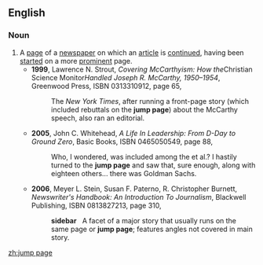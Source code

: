 ==English==
===Noun===
{{en-noun|sg=[[jump]] [[page]]}}
#A [[page]] of a [[newspaper]] on which an [[article]] is [[continue]]d, having been [[start]]ed on a more [[prominent]] page.
#*'''1999''', Lawrence N. Strout, ''Covering McCarthyism: How the ''Christian Science Monitor'' Handled Joseph R. McCarthy, 1950–1954'', Greenwood Press, ISBN 0313310912, page 65,
#*:The ''New York Times'',<!--sic The not italicized--> after running a front-page story (which included rebuttals on the '''jump page''') about the McCarthy speech, also ran an editorial.
#*'''2005''', John C. Whitehead, ''A Life In Leadership: From D-Day to Ground Zero'', Basic Books, ISBN 0465050549, page 88,
#*:Who, I wondered, was included among the et al.?<!--sic no ital no quote--> I hastily turned to the '''jump page''' and saw that, sure enough, along with eighteen others... there was Goldman Sachs.
#*'''2006''', Meyer L. Stein, Susan F. Paterno, R. Christopher Burnett, ''Newswriter's Handbook: An Introduction To Journalism'', Blackwell Publishing, ISBN 0813827213, page 310,
#*:'''sidebar''' &nbsp; A facet of a major story that usually runs on the same page or '''jump page'''; features angles not covered in main story.

[[zh:jump page]]